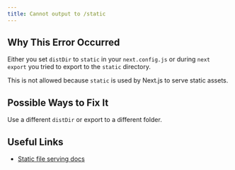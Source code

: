 ```yaml
---
title: Cannot output to /static
---
```


## Why This Error Occurred

Either you set `distDir` to `static` in your `next.config.js` or during `next export` you tried to export to the `static` directory.

This is not allowed because `static` is used by Next.js to serve static assets.

## Possible Ways to Fix It

Use a different `distDir` or export to a different folder.

## Useful Links

- [Static file serving docs](/docs/pages/building-your-application/optimizing/static-assets)
